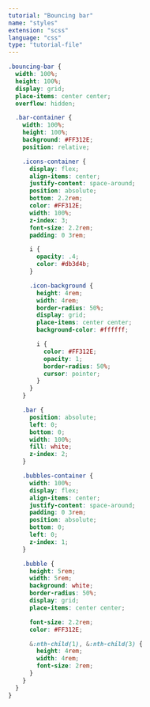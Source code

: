 ```yaml
---
tutorial: "Bouncing bar"
name: "styles"
extension: "scss"
language: "css"
type: "tutorial-file"
---
```


```css
.bouncing-bar {
  width: 100%;
  height: 100%;
  display: grid;
  place-items: center center;
  overflow: hidden;

  .bar-container {
    width: 100%;
    height: 100%;
    background: #FF312E;
    position: relative;

    .icons-container {
      display: flex;
      align-items: center;
      justify-content: space-around;
      position: absolute;
      bottom: 2.2rem;
      color: #FF312E;
      width: 100%;
      z-index: 3;
      font-size: 2.2rem;
      padding: 0 3rem;

      i {
        opacity: .4;
        color: #db3d4b;
      }

      .icon-background {
        height: 4rem;
        width: 4rem;
        border-radius: 50%;
        display: grid;
        place-items: center center;
        background-color: #ffffff;

        i {
          color: #FF312E;
          opacity: 1;
          border-radius: 50%;
          cursor: pointer;
        }
      }
    }

    .bar {
      position: absolute;
      left: 0;
      bottom: 0;
      width: 100%;
      fill: white;
      z-index: 2;
    }

    .bubbles-container {
      width: 100%;
      display: flex;
      align-items: center;
      justify-content: space-around;
      padding: 0 3rem;
      position: absolute;
      bottom: 0;
      left: 0;
      z-index: 1;
    }

    .bubble {
      height: 5rem;
      width: 5rem;
      background: white;
      border-radius: 50%;
      display: grid;
      place-items: center center;

      font-size: 2.2rem;
      color: #FF312E;

      &:nth-child(1), &:nth-child(3) {
        height: 4rem;
        width: 4rem;
        font-size: 2rem;
      }
    }
  }
}
```